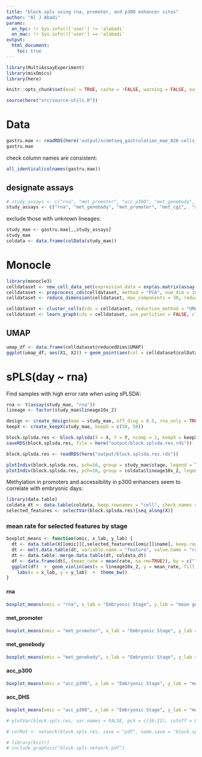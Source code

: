 ```yaml
---
title: "block.spls using rna, promoter, and p300 enhancer sites"
author: "Al J Abadi"
params:
  on_hpc: !r Sys.info()['user'] != 'alabadi'
  on_mac: !r Sys.info()['user'] == 'alabadi'
output:
  html_document:
    toc: true
---
```


```r
library(MultiAssayExperiment)
library(mixOmics)
library(here)
```


```r
knitr::opts_chunk$set(eval = TRUE, cache = !FALSE, warning = FALSE, out.width = "100%")
```


```r
source(here("src/source-utils.R"))
```

# Data

```r
gastru.mae <- readRDS(here('output/scnmtseq_gastrulation_mae_826-cells_orderedFeatures.rds'))  # MAE experiment
gastru.mae
```


check column names are consistent:

```r
all_identical(colnames(gastru.mae))
```

## designate assays

```r
# study_assays <- c("rna", "met_promoter", "acc_p300", "met_genebody", "acc_DHS")
study_assays <- c("rna", "met_genebody", "met_promoter", "met_cgi",  "acc_promoter", "acc_cgi",  "acc_p300", "acc_CTCF", "acc_DHS")
```

exclude those with unknown lineages:

```r
study_mae <- gastru.mae[,,study_assays]
study_mae
coldata <- data.frame(colData(study_mae))
```

# Monocle

```r
library(monocle3)
celldataset <- new_cell_data_set(expression_data = exp(as.matrix(assay(study_mae, "rna"))), cell_metadata = coldata)
celldataset <- preprocess_cds(celldataset, method = "PCA", num_dim = 100, pseudo_count = 0, scaling = FALSE)
celldataset <- reduce_dimension(celldataset, max_components = 30, reduction_method = "UMAP", umap.metric = "cosine", cores = 4, umap.fast_sgd = TRUE)

celldataset <- cluster_cells(cds = celldataset, reduction_method = "UMAP")
celldataset <- learn_graph(cds = celldataset, use_partition = FALSE, close_loop = FALSE)

```

## UMAP

```r
umap_df <- data.frame(celldataset@reducedDims$UMAP)
ggplot(umap_df, aes(X1, X2)) + geom_point(aes(col = celldataset@colData$stage_lineage))
```


# sPLS(day ~ rna)

Find samples with high error rate when using sPLSDA:

```r
rna <- t(assay(study_mae, "rna"))
lineage <- factor(study_mae$lineage10x_2)
```


```r
design <- create_design(mae = study_mae, off_diag = 0.5, rna_only = TRUE)
keepX <- create_keepX(study_mae, keepX = c(50, 50))

block.splsda.res <- block.splsda(X = X, Y = Y, ncomp = 2, keepX = keepX)
saveRDS(block.splsda.res, file = here("output/block.splsda.res.rds"))
```

```r
block.splsda.res <- readRDS(here("output/block.splsda.res.rds"))
```


```r
plotIndiv(block.splsda.res, pch=16, group = study_mae$stage, legend = TRUE, comp = 1:2, blocks = seq_along(X), legend.title = "Stage")
plotIndiv(block.splsda.res, pch=16, group = coldata$lineage10x_2, legend = TRUE, comp = 1:2, blocks = seq_along(X), legend.title = "Lineage")
```

Methylation in promoters and accessibility in p300 enhancers seem to correlate with embryonic days:

```r
library(data.table)
coldata_dt <- data.table(coldata, keep.rownames = "cell", check.names = FALSE, stringsAsFactors = FALSE)
selected_features <- selectVar(block.splsda.res)[seq_along(X)]
```

### mean rate for selected features by stage

```r
boxplot_means <- function(omic, x_lab, y_lab) {
  dt <- data.table(X[[omic]][,selected_features[[omic]]$name], keep.rownames = "cell", check.names = FALSE, stringsAsFactors = FALSE)
  dt <- melt.data.table(dt, variable.name = "feature", value.name = "rate")
  dt <- data.table::merge.data.table(dt, coldata_dt)
  df <- data.frame(dt[,.(mean_rate = mean(rate, na.rm=TRUE)), by = c("lineage10x_2", "feature")])
  ggplot(df)  +  geom_violin(aes(x = lineage10x_2, y = mean_rate, fill = lineage10x_2))  +  geom_boxplot(aes(x = lineage10x_2, y = mean_rate, fill = lineage10x_2), width = 0.1, alpha = 0.4 )  + 
    labs(x = x_lab, y = y_lab)  +  theme_bw()
}
```

#### rna


```r
boxplot_means(omic = "rna", x_lab = "Embryonic Stage", y_lab = "mean gene expression across cells")
```

#### met_promoter

```r
boxplot_means(omic = "met_promoter", x_lab = "Embryonic Stage", y_lab = "mean promoter methylation")
```

#### met_genebody

```r
boxplot_means(omic = "met_genebody", x_lab = "Embryonic Stage", y_lab = "mean genebody methylation")
```

#### acc_p300

```r
boxplot_means(omic = "acc_p300", x_lab = "Embryonic Stage", y_lab = "mean enhancer accessibility")
```

#### acc_DHS

```r
boxplot_means(omic = "acc_p300", x_lab = "Embryonic Stage", y_lab = "mean gene expression across cells")
```

```r
# plotVar(block.spls.res, var.names = FALSE, pch = c(16:21), cutoff = 0.5, legend = TRUE)
```

```r
# corMat <- network(block.spls.res, save = "pdf", name.save = "block.spls.network", cutoff = 0.81)
```

```r
# library(knitr)
# include_graphics("block.spls.network.pdf")
```